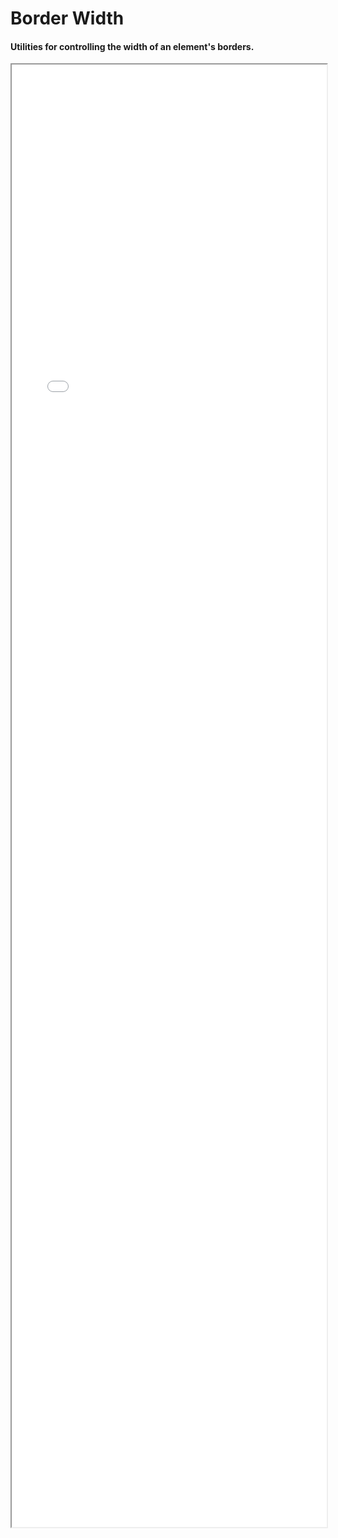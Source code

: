 
<Meta title="Utilities/Border" />

# Border Width

#### Utilities for controlling the width of an element's borders.


<div style={{ marginTop: '30px' }}></div>



<iframe src="./tables/border-width.html" width="100%" height="60%" style={{
    border: 'none',
    overflow: 'hidden',
}}/>


<div style={{ marginTop: '50px' }}></div>


# Border Radius

#### Utilities for controlling the border radius of an element.


<div style={{ marginTop: '30px' }}></div>



<iframe src="./tables/border-radius.html" width="100%" height="33%" style={{
    border: 'none',
    overflow: 'hidden',
}}/>


<div style={{ marginTop: '50px' }}></div>


# Border Style

#### Utilities for controlling the style of an element's borders.


<div style={{ marginTop: '30px' }}></div>

<iframe src="./tables/border-style.html" width="100%" height="50%" style={{
    border: 'none',
    overflow: 'hidden',
}}/>

